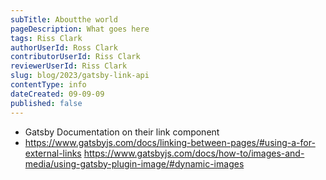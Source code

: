 ```yaml
---
subTitle: Aboutthe world
pageDescription: What goes here
tags: Riss Clark
authorUserId: Ross Clark
contributorUserId: Riss Clark
reviewerUserId: Riss Clark
slug: blog/2023/gatsby-link-api
contentType: info
dateCreated: 09-09-09
published: false
---
```


- Gatsby Documentation on their link component
- https://www.gatsbyjs.com/docs/linking-between-pages/#using-a-for-external-links
  https://www.gatsbyjs.com/docs/how-to/images-and-media/using-gatsby-plugin-image/#dynamic-images
